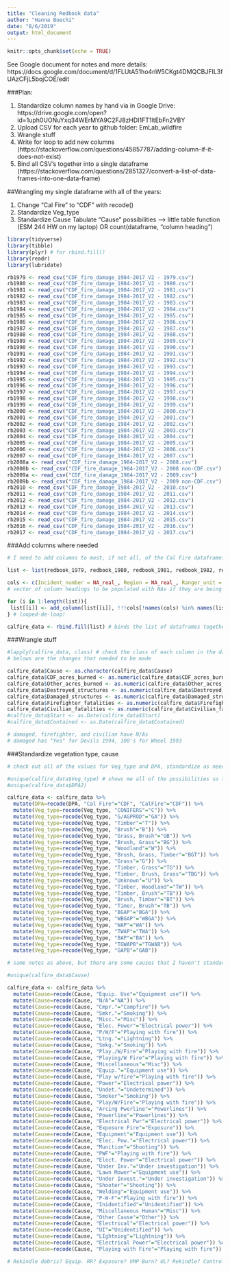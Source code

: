 ```yaml
---
title: "Cleaning Redbook data"
author: "Hanna Buechi"
date: "8/6/2019"
output: html_document
---
```


```r
knitr::opts_chunk$set(echo = TRUE)
```

See Google document for notes and more details: https://docs.google.com/document/d/1FLUtA51ho4nW5CKgt4DMQCBJFIL3fUAzCFjL5bojCOE/edit

###Plan:

1) Standardize column names by hand via in Google Drive: https://drive.google.com/open?id=1uph0UONuYxq34WErMYA9C2FJ8zHDI1FT1ltEbFn2VBY
2) Upload CSV for each year to github folder: EmLab_wildfire
3) Wrangle stuff
4) Write for loop to add new columns (https://stackoverflow.com/questions/45857787/adding-column-if-it-does-not-exist)
5) Bind all CSV's together into a single dataframe (https://stackoverflow.com/questions/2851327/convert-a-list-of-data-frames-into-one-data-frame)

##Wrangling my single dataframe with all of the years:

1) Change "Cal Fire" to "CDF" with recode()
2) Standardize Veg_type
3) Standardize Cause
      Tabulate "Cause" possibilities --> little table function (ESM 244 HW on my laptop) OR count(dataframe, "column heading")

```r

library(tidyverse)
library(tibble)
library(plyr) # for rbind.fill()
library(readr)
library(lubridate)

rb1979 <- read_csv("CDF_fire_damage_1984-2017_V2 - 1979.csv")
rb1980 <- read_csv("CDF_fire_damage_1984-2017_V2 - 1980.csv")
rb1981 <- read_csv("CDF_fire_damage_1984-2017_V2 - 1981.csv")
rb1982 <- read_csv("CDF_fire_damage_1984-2017_V2 - 1982.csv")
rb1983 <- read_csv("CDF_fire_damage_1984-2017_V2 - 1983.csv")
rb1984 <- read_csv("CDF_fire_damage_1984-2017_V2 - 1984.csv")
rb1985 <- read_csv("CDF_fire_damage_1984-2017_V2 - 1985.csv")
rb1986 <- read_csv("CDF_fire_damage_1984-2017_V2 - 1986.csv")
rb1987 <- read_csv("CDF_fire_damage_1984-2017_V2 - 1987.csv")
rb1988 <- read_csv("CDF_fire_damage_1984-2017_V2 - 1988.csv")
rb1989 <- read_csv("CDF_fire_damage_1984-2017_V2 - 1989.csv")
rb1990 <- read_csv("CDF_fire_damage_1984-2017_V2 - 1990.csv")
rb1991 <- read_csv("CDF_fire_damage_1984-2017_V2 - 1991.csv")
rb1992 <- read_csv("CDF_fire_damage_1984-2017_V2 - 1992.csv")
rb1993 <- read_csv("CDF_fire_damage_1984-2017_V2 - 1993.csv")
rb1994 <- read_csv("CDF_fire_damage_1984-2017_V2 - 1994.csv")
rb1995 <- read_csv("CDF_fire_damage_1984-2017_V2 - 1995.csv")
rb1996 <- read_csv("CDF_fire_damage_1984-2017_V2 - 1996.csv")
rb1997 <- read_csv("CDF_fire_damage_1984-2017_V2 - 1997.csv")
rb1998 <- read_csv("CDF_fire_damage_1984-2017_V2 - 1998.csv")
rb1999 <- read_csv("CDF_fire_damage_1984-2017_V2 - 1999.csv")
rb2000 <- read_csv("CDF_fire_damage_1984-2017_V2 - 2000.csv")
rb2001 <- read_csv("CDF_fire_damage_1984-2017_V2 - 2001.csv")
rb2002 <- read_csv("CDF_fire_damage_1984-2017_V2 - 2002.csv")
rb2003 <- read_csv("CDF_fire_damage_1984-2017_V2 - 2003.csv")
rb2004 <- read_csv("CDF_fire_damage_1984-2017_V2 - 2004.csv")
rb2005 <- read_csv("CDF_fire_damage_1984-2017_V2 - 2005.csv")
rb2006 <- read_csv("CDF_fire_damage_1984-2017_V2 - 2006.csv")
rb2007 <- read_csv("CDF_fire_damage_1984-2017_V2 - 2007.csv")
rb2008a <- read_csv("CDF_fire_damage_1984-2017_V2 - 2008.csv")
rb2008b <- read_csv("CDF_fire_damage_1984-2017_V2 - 2008 non-CDF.csv")
rb2009a <- read_csv("CDF_fire_damage_1984-2017_V2 - 2009.csv")
rb2009b <- read_csv("CDF_fire_damage_1984-2017_V2 - 2009 non-CDF.csv")
rb2010 <- read_csv("CDF_fire_damage_1984-2017_V2 - 2010.csv")
rb2011 <- read_csv("CDF_fire_damage_1984-2017_V2 - 2011.csv")
rb2012 <- read_csv("CDF_fire_damage_1984-2017_V2 - 2012.csv")
rb2013 <- read_csv("CDF_fire_damage_1984-2017_V2 - 2013.csv")
rb2014 <- read_csv("CDF_fire_damage_1984-2017_V2 - 2014.csv")
rb2015 <- read_csv("CDF_fire_damage_1984-2017_V2 - 2015.csv")
rb2016 <- read_csv("CDF_fire_damage_1984-2017_V2 - 2016.csv")
rb2017 <- read_csv("CDF_fire_damage_1984-2017_V2 - 2017.csv")

```

###Add columns where needed
```r

# I need to add columns to most, if not all, of the Cal Fire dataframes so that they can be bound together into a single dataframe. Thanks, Stack Overflow, for the code!

list <- list(redbook_1979, redbook_1980, redbook_1981, redbook_1982, redbook_1983, redbook_1984, redbook_1985, redbook_1986, redbook_1987, redbook_1988, redbook_1989, redbook_1990, redbook_1991, redbook_1992, redbook_1993, redbook_1994, redbook_1995, redbook_1996, redbook_1997, redbook_1998, redbook_1999, redbook_2000, redbook_2001, redbook_2002, redbook_2003, redbook_2004, redbook_2005, redbook_2006, redbook_2007, redbook_2008a, redbook_2008b, redbook_2009a, redbook_2009b, redbook_2010, redbook_2011, redbook_2012, redbook_2013, redbook_2014, redbook_2015, redbook_2016, redbook_2017) # list of dfs for the forloop

cols <- c(Incident_number = NA_real_, Region = NA_real_, Ranger_unit = NA_real_, Ranger_unit2 = NA_real_, National_forest = NA_character_, County = NA_real_, County2 = NA_real_, County3 = NA_real_, Fire_name2 = NA_real_, DPA = NA_real_, DPA2 = NA_real_, CDF_acres_burned = NA_real_, Other_acres_burned = NA_real_, Veg_type = NA_real_, Cause = NA_real_, Destroyed_structures = NA_integer_, Damaged_structures = NA_integer_, Firefighter_fatalities = NA_real_, Civilian_fatalities = NA_real_, Start = NA_real_, Contained = NA_real_) 
# vector of column headings to be populated with NAs if they are being added

for (i in 1:length(list)){
 list[[i]] <- add_column(list[[i]], !!!cols[!names(cols) %in% names(list[[i]])])
} # looped-de-loop!

calfire_data <- rbind.fill(list) # binds the list of dataframes together

```

###Wrangle stuff
```r

#lapply(calfire_data, class) # check the class of each column in the dataframe and change as needed
# belows are the changes that needed to be made

calfire_data$Cause <- as.character(calfire_data$Cause)
calfire_data$CDF_acres_burned <- as.numeric(calfire_data$CDF_acres_burned)
calfire_data$Other_acres_burned <- as.numeric(calfire_data$Other_acres_burned)
calfire_data$Destroyed_structures <- as.numeric(calfire_data$Destroyed_structures)
calfire_data$Damaged_structures <- as.numeric(calfire_data$Damaged_structures) 
calfire_data$Firefighter_fatalities <- as.numeric(calfire_data$Firefighter_fatalities)
calfire_data$Civilian_fatalities <- as.numeric(calfire_data$Civilian_fatalities)
#calfire_data$Start <- as.Date(calfire_data$Start)
#calfire_data$Contained <- as.Date(calfire_data$Contained)

# damaged, firefighter, and civilian have N/As
# damaged has "Yes" for Devils 1994, 100's for Wheel 1993

```

###Standardize vegetation type, cause
```r

# check out all of the values for Veg_type and DPA, standardize as needed. I'm sure this could be made into shorter code, but I didn't now how. See Google Drive for the veg type codes: https://drive.google.com/open?id=1XVDiNHeqq2jxiQqYmb657MMfjK9UIYU6PorzYV_QubY

#unique(calfire_data$Veg_type) # shows me all of the possibilities so that I can copy and paste...
#unique(calfire_data$DPA2)

calfire_data <- calfire_data %>% 
  mutate(DPA=recode(DPA, "Cal Fire"="CDF", "CalFire"="CDF")) %>% 
  mutate(Veg_type=recode(Veg_type, "CONIFERS"="C")) %>%
  mutate(Veg_type=recode(Veg_type, "G/AGPROD"="GA")) %>%
  mutate(Veg_type=recode(Veg_type, "Timber"="T")) %>%
  mutate(Veg_type=recode(Veg_type, "Brush"="B")) %>%
  mutate(Veg_type=recode(Veg_type, "Grass, Brush"="GB")) %>%
  mutate(Veg_type=recode(Veg_type, "Brush, Grass"="BG")) %>%
  mutate(Veg_type=recode(Veg_type, "Woodland"="W")) %>%
  mutate(Veg_type=recode(Veg_type, "Brush, Grass, Timber"="BGT")) %>%
  mutate(Veg_type=recode(Veg_type, "Grass"="G")) %>%
  mutate(Veg_type=recode(Veg_type, "Timber, Grass"="TG")) %>%
  mutate(Veg_type=recode(Veg_type, "Timber, Brush, Grass"="TBG")) %>%
  mutate(Veg_type=recode(Veg_type, "Unknown"="U")) %>%
  mutate(Veg_type=recode(Veg_type, "Timber, Woodland"="TW")) %>%
  mutate(Veg_type=recode(Veg_type, "Timber, Brush"="TB")) %>%
  mutate(Veg_type=recode(Veg_type, "Brush, Timber"="BT")) %>%
  mutate(Veg_type=recode(Veg_type, "Timer, Brush"="TB")) %>% 
  mutate(Veg_type=recode(Veg_type, "BGAP"="BGA")) %>%
  mutate(Veg_type=recode(Veg_type, "WBGAP"="WBGA")) %>%
  mutate(Veg_type=recode(Veg_type, "WAP"="WA")) %>%
  mutate(Veg_type=recode(Veg_type, "TWAP"="TWA")) %>%
  mutate(Veg_type=recode(Veg_type, "BAP"="BA")) %>%
  mutate(Veg_type=recode(Veg_type, "TGWAPB"="TGWAB")) %>%
  mutate(Veg_type=recode(Veg_type, "GAPB"="GAB"))

```

```r

# same notes as above, but there are some causes that I haven't standardized yet. See list at the bottom of this chunk...

#unique(calfire_data$Cause)

calfire_data <- calfire_data %>% 
  mutate(Cause=recode(Cause, "Equip. Use"="Equipment use")) %>% 
  mutate(Cause=recode(Cause, "N/A"="NA")) %>%   
  mutate(Cause=recode(Cause, "Cmpr."="Campfire")) %>%
  mutate(Cause=recode(Cause, "Smkr."="Smoking")) %>% 
  mutate(Cause=recode(Cause, "Misc."="Misc")) %>% 
  mutate(Cause=recode(Cause, "Elec. Power"="Electrical power")) %>% 
  mutate(Cause=recode(Cause, "P/W/F"="Playing with fire")) %>% 
  mutate(Cause=recode(Cause, "Ltng."="Lightning")) %>% 
  mutate(Cause=recode(Cause, "Smkg."="Smoking")) %>% 
  mutate(Cause=recode(Cause, "Play./W/Fire"="Playing with fire")) %>% 
  mutate(Cause=recode(Cause, "Playing/W Fire"="Playing with fire")) %>% 
  mutate(Cause=recode(Cause, "Miscellaneous"="Misc")) %>% 
  mutate(Cause=recode(Cause, "Equip."="Equipment use")) %>% 
  mutate(Cause=recode(Cause, "Play w/fire"="Playing with fire")) %>% 
  mutate(Cause=recode(Cause, "Power"="Electrical power")) %>%
  mutate(Cause=recode(Cause, "Undet."="Undetermined")) %>%
  mutate(Cause=recode(Cause, "Smoker"="Smoking")) %>%
  mutate(Cause=recode(Cause, "Play/W/Fire"="Playing with fire")) %>%
  mutate(Cause=recode(Cause, "Arcing Pwerline"="Powerlines")) %>%
  mutate(Cause=recode(Cause, "Powerline"="Powerlines")) %>%
  mutate(Cause=recode(Cause, "Electrical Pwr"="Electrical power")) %>%
  mutate(Cause=recode(Cause, "Exposure Fire"="Exposure")) %>%
  mutate(Cause=recode(Cause, "Equipment"="Equipment use")) %>%
  mutate(Cause=recode(Cause, "Elec. Pow."="Electrical power")) %>%
  mutate(Cause=recode(Cause, "Munition"="Shooting")) %>%
  mutate(Cause=recode(Cause, "PWF"="Playing with fire")) %>%
  mutate(Cause=recode(Cause, "Elect. Power"="Electrical power")) %>%
  mutate(Cause=recode(Cause, "Under Inv."="Under investigation")) %>%
  mutate(Cause=recode(Cause, "Lawn Mower"="Equipment use")) %>%
  mutate(Cause=recode(Cause, "Under Invest."="Under investigation")) %>%
  mutate(Cause=recode(Cause, "Shooter"="Shooting")) %>%
  mutate(Cause=recode(Cause, "Welding"="Equipment use")) %>%
  mutate(Cause=recode(Cause, "P-W-F"="Playing with fire")) %>%
  mutate(Cause=recode(Cause, "Inidentified"="Unidentified")) %>%
  mutate(Cause=recode(Cause, "Miscellaneous Human"="Misc")) %>%
  mutate(Cause=recode(Cause, "Other Cause"="Other")) %>%
  mutate(Cause=recode(Cause, "Electrical"="Electrical power")) %>%
  mutate(Cause=recode(Cause, "UI"="Unidentified")) %>%
  mutate(Cause=recode(Cause, "LIghtning"="Lightning")) %>%
  mutate(Cause=recode(Cause, "Electrical Power"="Electrical power")) %>%
  mutate(Cause=recode(Cause, "Playing with Fire"="Playing with fire"))

# Rekindle debris? Equip. RR? Exposure? VMP Burn? UL? Rekindle? Control Burn? Hostile Fire? Escape Control? Debris Burning? Human? Structure? Debris, veg burn? Incediary? Open Outdoors? Miscellaneous Human? Misuse of Fire?

```











